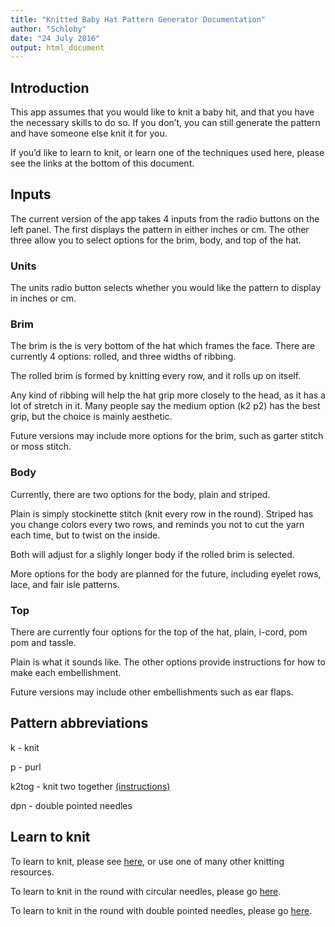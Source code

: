 ```yaml
---
title: "Knitted Baby Hat Pattern Generator Documentation"
author: "Schloby"
date: "24 July 2016"
output: html_document
---
```

## Introduction
This app assumes that you would like to knit a baby hit, and that you have the necessary skills to do so. If you don't, you can still generate the pattern and have someone else knit it for you.

If you'd like to learn to knit, or learn one of the techniques used here, please see the links at the bottom of this document.  

## Inputs
The current version of the app takes 4 inputs from the radio buttons on the left panel. The first displays the pattern in either inches or cm. The other three allow you to select options for the brim, body, and top of the hat. 


### Units
The units radio button selects whether you would like the pattern to display in inches or cm. 


### Brim
The brim is the is very bottom of the hat which frames the face. There are currently 4 options: rolled, and three widths of ribbing. 

The rolled brim is formed by knitting every row, and it rolls up on itself. 

Any kind of ribbing will help the hat grip more closely to the head, as it has a lot of stretch in it. Many people say the medium option (k2 p2) has the best grip, but the choice is mainly aesthetic. 

Future versions may include more options for the brim, such as garter stitch or moss stitch. 

### Body

Currently, there are two options for the body, plain and striped.

Plain is simply stockinette stitch (knit every row in the round). Striped has you change colors every two rows, and reminds you not to cut the yarn each time, but to twist on the inside. 

Both will adjust for a slighly longer body if the rolled brim is selected. 

More options for the body are planned for the future, including eyelet rows, lace, and fair isle patterns. 

### Top

There are currently four options for the top of the hat, plain, i-cord, pom pom and tassle. 

Plain is what it sounds like. The other options provide instructions for how to make each embellishment. 

Future versions may include other embellishments such as ear flaps. 


## Pattern abbreviations
k - knit

p - purl 

k2tog - knit two together [(instructions)](http://www.wikihow.com/Knit-Two-Together)

dpn - double pointed needles


## Learn to knit
To learn to knit, please see [here](http://knitting.about.com/od/learntoknit/a/begin_knit.htm), or use one of many other knitting resources. 

To learn to knit in the round with circular needles, please go [here](http://www.womansweekly.com/knitting/circular-knitting-for-beginners-15611/).

To learn to knit in the round with double pointed needles, please go [here](http://www.stitchdiva.com/tutorials/knitting/on-double-pointed-needles). 




